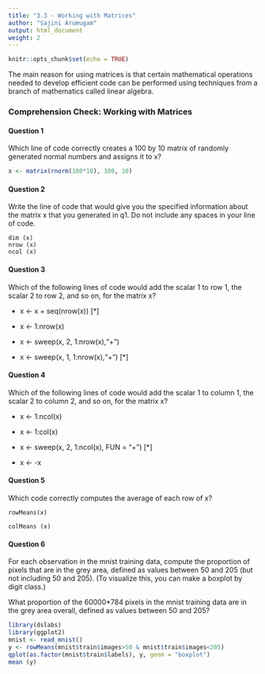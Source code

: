 ```yaml
---
title: "3.3 - Working with Matrices"
author: "Sajini Arumugam"
output: html_document
weight: 2
---
```


```r
knitr::opts_chunk$set(echo = TRUE)
```

The main reason for using matrices is that certain mathematical operations needed to develop efficient code can be performed using techniques from a branch of mathematics called linear algebra.

### **Comprehension Check: Working with Matrices**  

#### **Question 1**

Which line of code correctly creates a 100 by 10 matrix of randomly generated normal numbers and assigns it to x?

```r
x <- matrix(rnorm(100*10), 100, 10)
```

#### **Question 2**  
Write the line of code that would give you the specified information about the matrix x that you generated in q1. Do not include any spaces in your line of code.

```
dim (x)
nrow (x)
ncol (x)
```

#### **Question 3**
Which of the following lines of code would add the scalar 1 to row 1, the scalar 2 to row 2, and so on, for the matrix x?

- x <- x + seq(nrow(x))      [*]
 
- x <- 1:nrow(x)
 
- x <- sweep(x, 2, 1:nrow(x),"+")
 
- x <- sweep(x, 1, 1:nrow(x),"+")     [*]

#### **Question 4**

Which of the following lines of code would add the scalar 1 to column 1, the scalar 2 to column 2, and so on, for the matrix x?

- x <- 1:ncol(x)
 
- x <- 1:col(x)
 
- x <- sweep(x, 2, 1:ncol(x), FUN = "+")        [*]
 
- x <- -x

#### **Question 5**
Which code correctly computes the average of each row of x?

```
rowMeans(x)

colMeans (x)
```

#### **Question 6**  
For each observation in the mnist training data, compute the proportion of pixels that are in the grey area, defined as values between 50 and 205 (but not including 50 and 205). (To visualize this, you can make a boxplot by digit class.)

What proportion of the 60000*784 pixels in the mnist training data are in the grey area overall, defined as values between 50 and 205?

```r
library(dslabs)
library(ggplot2)
mnist <- read_mnist()
y <- rowMeans(mnist$train$images>50 & mnist$train$images<205)
qplot(as.factor(mnist$train$labels), y, geom = "boxplot")
mean (y)
```



